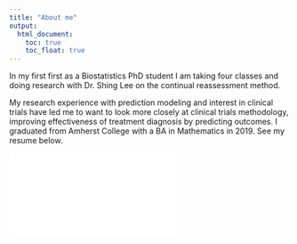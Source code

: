 ```yaml
---
title: "About me"
output: 
  html_document:
    toc: true
    toc_float: true
---
```


In my first first as a Biostatistics PhD student I am taking four classes and doing research with Dr. Shing Lee on the continual reassessment method. 

My research experience with prediction modeling and interest in clinical trials have led me to want to look more closely at clinical trials methodology, improving effectiveness of treatment diagnosis by predicting outcomes. I graduated from Amherst College with a BA in Mathematics in 2019. See my resume below. 

![](Resume_rsilva_Fall19.pdf)
